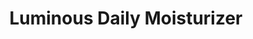 ---
title: "Luminous Daily Moisturizer"
subtitle: ""
creator: ""
categories: ["bath"]
featuredImage: "../src/assets/images/item/bath/DSC03052.png"
views: ["../src/assets/images/item/bath/DSC03052.png","../src/assets/images/item/bath/DSC03053.png"]
nextItem: []
---